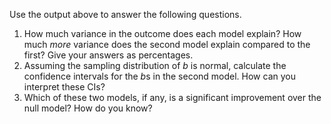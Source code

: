 Use the output above to answer the following questions.

1.  How much variance in the outcome does each model explain? How much *more* variance does the second model explain compared to the first? Give your answers as percentages.
2.  Assuming the sampling distribution of *b* is normal, calculate the confidence intervals for the *b*s in the second model. How can you interpret these CIs?
3.  Which of these two models, if any, is a significant improvement over the null model? How do you know?

